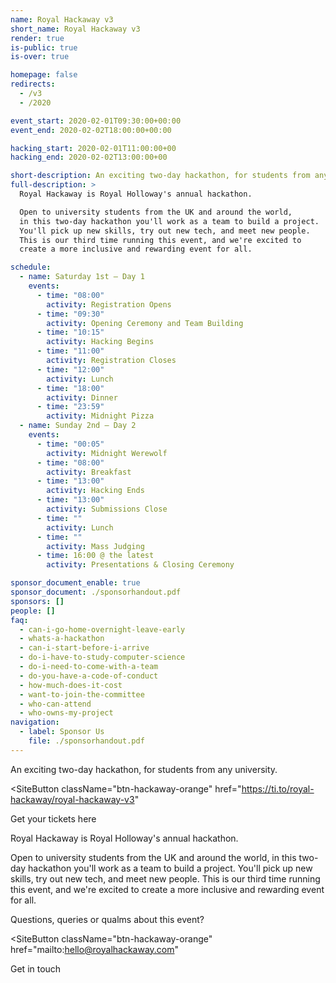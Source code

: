 ```yaml
---
name: Royal Hackaway v3
short_name: Royal Hackaway v3
render: true
is-public: true
is-over: true

homepage: false
redirects:
  - /v3
  - /2020

event_start: 2020-02-01T09:30:00+00:00
event_end: 2020-02-02T18:00:00+00:00

hacking_start: 2020-02-01T11:00:00+00
hacking_end: 2020-02-02T13:00:00+00

short-description: An exciting two-day hackathon, for students from any university.
full-description: >
  Royal Hackaway is Royal Holloway's annual hackathon.

  Open to university students from the UK and around the world,
  in this two-day hackathon you'll work as a team to build a project.
  You'll pick up new skills, try out new tech, and meet new people.
  This is our third time running this event, and we're excited to
  create a more inclusive and rewarding event for all.

schedule:
  - name: Saturday 1st — Day 1
    events:
      - time: "08:00"
        activity: Registration Opens
      - time: "09:30"
        activity: Opening Ceremony and Team Building
      - time: "10:15"
        activity: Hacking Begins
      - time: "11:00"
        activity: Registration Closes
      - time: "12:00"
        activity: Lunch
      - time: "18:00"
        activity: Dinner
      - time: "23:59"
        activity: Midnight Pizza
  - name: Sunday 2nd — Day 2
    events:
      - time: "00:05"
        activity: Midnight Werewolf
      - time: "08:00"
        activity: Breakfast
      - time: "13:00"
        activity: Hacking Ends
      - time: "13:00"
        activity: Submissions Close
      - time: ""
        activity: Lunch
      - time: ""
        activity: Mass Judging
      - time: 16:00 @ the latest
        activity: Presentations & Closing Ceremony

sponsor_document_enable: true
sponsor_document: ./sponsorhandout.pdf
sponsors: []
people: []
faq:
  - can-i-go-home-overnight-leave-early
  - whats-a-hackathon
  - can-i-start-before-i-arrive
  - do-i-have-to-study-computer-science
  - do-i-need-to-come-with-a-team
  - do-you-have-a-code-of-conduct
  - how-much-does-it-cost
  - want-to-join-the-committee
  - who-can-attend
  - who-owns-my-project
navigation:
  - label: Sponsor Us
    file: ./sponsorhandout.pdf
---
```




<MajorLeagueHackingBadge year={2020} />
<EventJumbotron className={`${jumbotronBackground} text-center`}>

<HackawayLogo className={hackaway3logoClass} />

<p className="lead">
  An exciting two-day hackathon, for students from any university.
</p>

<SiteButton
  className="btn-hackaway-orange"
  href="https://ti.to/royal-hackaway/royal-hackaway-v3"
>
  Get your tickets here
</SiteButton>

</EventJumbotron>
<Section type={SectionTypes.PRIMARY}>
<div className="container">

Royal Hackaway is Royal Holloway's annual hackathon.

Open to university students from the UK and around the world, in this two-day hackathon you'll work as a team to build a project. You'll pick up new skills, try out new tech, and meet new people. This is our third time running this event, and we're excited to create a more inclusive and rewarding event for all.

</div>
</Section>

<EventLocationSection map="https://www.google.com/maps/embed?pb=!1m18!1m12!1m3!1d2487.759701888386!2d-0.5680310838687079!3d51.42584067962183!2m3!1f0!2f0!3f0!3m2!1i1024!2i768!4f13.1!3m3!1m2!1s0x487679fe3dce3113%3A0x47f0f448b19730a3!2sWindsor+Building!5e0!3m2!1sen!2suk!4v1546448505106" />
<EventScheduleSection type={SectionTypes.TERTIARY} />
<EventFrequentlyAskedQuestionsSection type={SectionTypes.PRIMARY} />

<Section type={SectionTypes.TERTIARY}>
<div className="container text-center">

Questions, queries or qualms about this event?

<SiteButton
  className="btn-hackaway-orange"
  href="mailto:hello@royalhackaway.com"
>
  Get in touch
</SiteButton>

</div>
</Section>
